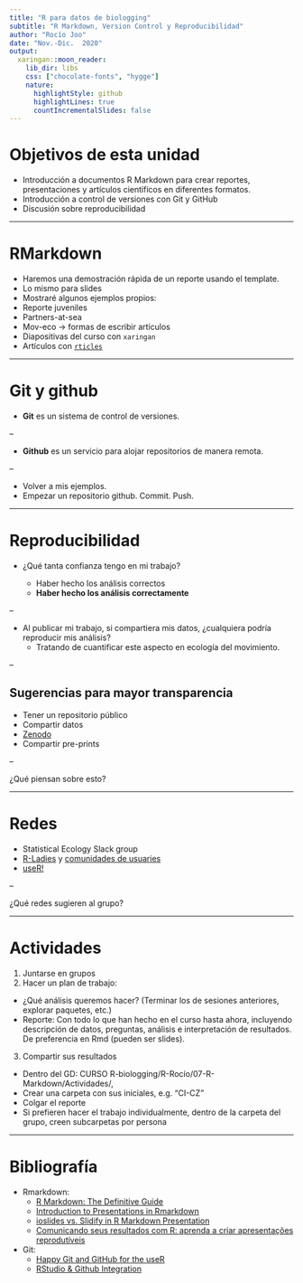 ```yaml
---
title: "R para datos de biologging"
subtitle: "R Markdown, Version Control y Reproducibilidad"
author: "Rocío Joo"
date: "Nov.-Dic.  2020"
output:
  xaringan::moon_reader:
    lib_dir: libs
    css: ["chocolate-fonts", "hygge"]
    nature:
      highlightStyle: github
      highlightLines: true
      countIncrementalSlides: false
---
```



# Objetivos de esta unidad

 * Introducción a documentos R Markdown para crear reportes, presentaciones y 
 artículos científicos en diferentes formatos.
 * Introducción a control de versiones con Git y GitHub
 * Discusión sobre reproducibilidad
 
---

# RMarkdown

 * Haremos una demostración rápida de un reporte usando el template. 
 * Lo mismo para slides
 * Mostraré algunos ejemplos propios: 
  * Reporte juveniles
  * Partners-at-sea
  * Mov-eco -> formas de escribir artículos
  * Diapositivas del curso con `xaringan`
 * Artículos con [`rticles`](https://github.com/rstudio/rticles)

---

# Git y github

* **Git** es un sistema de control de versiones. 

--

* **Github** es un servicio para alojar repositorios de manera remota. 

--

* Volver a mis ejemplos. 
* Empezar un repositorio github. Commit. Push.

---

# Reproducibilidad

* ¿Qué tanta confianza tengo en mi trabajo?

  * Haber hecho los análisis correctos
  * **Haber hecho los análisis correctamente**

--

* Al publicar mi trabajo, si compartiera mis datos, 
  ¿cualquiera podría reproducir mis análisis?
  * Tratando de cuantificar este aspecto en ecología del movimiento.

--

## Sugerencias para mayor transparencia

* Tener un repositorio público
* Compartir datos
* [Zenodo](https://zenodo.org/)
* Compartir pre-prints 

--

¿Qué piensan sobre esto?

---

# Redes

* Statistical Ecology Slack group
* [R-Ladies](https://benubah.github.io/r-community-explorer/rladies.html) y [comunidades de usuaries](https://benubah.github.io/r-community-explorer/rugs.html)
* [useR!](https://user2021.r-project.org/)

--

¿Qué redes sugieren al grupo?

---

# Actividades

1. Juntarse en grupos
2. Hacer un plan de trabajo:
  * ¿Qué análisis queremos hacer? (Terminar los de sesiones anteriores, explorar paquetes, etc.)
  * Reporte: 
    Con todo lo que han hecho en el curso hasta ahora, incluyendo descripción de datos, preguntas, análisis e interpretación de resultados. De preferencia en Rmd (pueden ser slides).
3. Compartir sus resultados
  * Dentro del GD: CURSO R-biologging/R-Rocío/07-R-Markdown/Actividades/, 
  * Crear una carpeta con sus iniciales, e.g. "CI-CZ"
  * Colgar el reporte
  * Si prefieren hacer el trabajo individualmente, dentro de la carpeta del grupo, creen subcarpetas por persona


---

# Bibliografía

* Rmarkdown:
  * [R Markdown: The Definitive Guide](https://bookdown.org/yihui/rmarkdown/compile.html)
  * [Introduction to Presentations in Rmarkdown](http://data-analytics.net/cep/Schedule_files/presentations_demo.html)
  * [ioslides vs. Slidify in R Markdown Presentation](https://yintingchou.com/posts/ioslides-vs-slidify-in-r-markdown-presentation/)
  * [Comunicando seus resultados com R: aprenda a criar apresentações reprodutíveis](https://www.youtube.com/watch?v=WxKYqtF2qDg)

* Git:
  * [Happy Git and GitHub for the useR](https://happygitwithr.com/index.html)
  * [RStudio & Github Integration](https://www.youtube.com/watch?v=E2d91v1Twcc)
